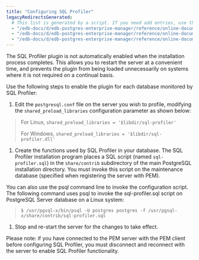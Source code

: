 ```yaml
---
title: "Configuring SQL Profiler"
legacyRedirectsGenerated:
  # This list is generated by a script. If you need add entries, use the `legacyRedirects` key.
  - "/edb-docs/d/edb-postgres-enterprise-manager/reference/online-documentation/7.14/sp_configuring_sql_profiler.html"
  - "/edb-docs/d/edb-postgres-enterprise-manager/reference/online-documentation/7.15/sp_configuring_sql_profiler.html"
  - "/edb-docs/d/edb-postgres-enterprise-manager/reference/online-documentation/7.16/sp_configuring_sql_profiler.html"
---
```


<div id="sp_configuring_sql_profiler" class="registered_link"></div>

The SQL Profiler plugin is not automatically enabled when the installation process completes. This allows you to restart the server at a convenient time, and prevents the plugin from being loaded unnecessarily on systems where it is not required on a continual basis.

Use the following steps to enable the plugin for each database monitored by SQL Profiler:

1.  Edit the `postgresql.conf` file on the server you wish to profile, modifying the `shared_preload_libraries` configuration parameter as shown below:

> For Linux, `shared_preload_libraries = '$libdir/sql-profiler'`
>
> For Windows, `shared_preload_libraries = '$libdir/sql-profiler.dll'`

1.  Create the functions used by SQL Profiler in your database. The SQL Profiler installation program places a SQL script (named `sql-profiler.sql`) in the `share/contrib` subdirectory of the main PostgreSQL installation directory. You must invoke this script on the maintenance database (specified when registering the server with PEM).

You can also use the psql command line to invoke the configuration script. The following command uses psql to invoke the sql-profiler.sql script on PostgreSQL Server database on a Linux system:

> `$ /usr/pgsql-x/bin/psql -U postgres postgres -f /usr/pgsql-x/share/contrib/sql-profiler.sql`

1.  Stop and re-start the server for the changes to take effect.

Please note: if you have connected to the PEM server with the PEM client before configuring SQL Profiler, you must disconnect and reconnect with the server to enable SQL Profiler functionality.
